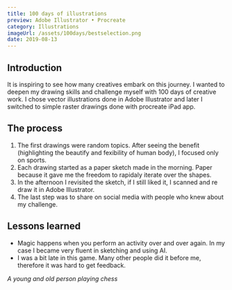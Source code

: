 ```yaml
---
title: 100 days of illustrations
preview: Adobe Illustrator • Procreate
category: Illustrations
imageUrl: /assets/100days/bestselection.png
date: 2019-08-13
---
```


<CustomImageTag
  url="/assets/100days/bestselection.png"
  alt="Best of illustrations"
/>

## Introduction

It is inspiring to see how many creatives embark on this journey. I wanted to deepen my drawing skills and challenge myself with 100 days of creative work. I chose vector illustrations done in Adobe Illustrator and later I switched to simple raster drawings done with procreate iPad app.

## The process

1. The first drawings were random topics. After seeing the benefit (highlighting the beautify and fexibility of human body), I focused only on sports.
2. Each drawing started as a paper sketch made in the morning. Paper because it gave me the freedom to rapidaly iterate over the shapes.
3. In the afternoon I revisited the sketch, if I still liked it, I scanned and re draw it in Adobe Illustrator.
4. The last step was to share on social media with people who knew about my challenge.

## Lessons learned

- Magic happens when you perform an activity over and over again. In my case I became very fluent in sketching and using AI.
- I was a bit late in this game. Many other people did it before me, therefore it was hard to get feedback.

<CustomImageTag url="/assets/100days/chess.svg" alt="Chess game illustration" />

<em>A young and old person playing chess</em>
